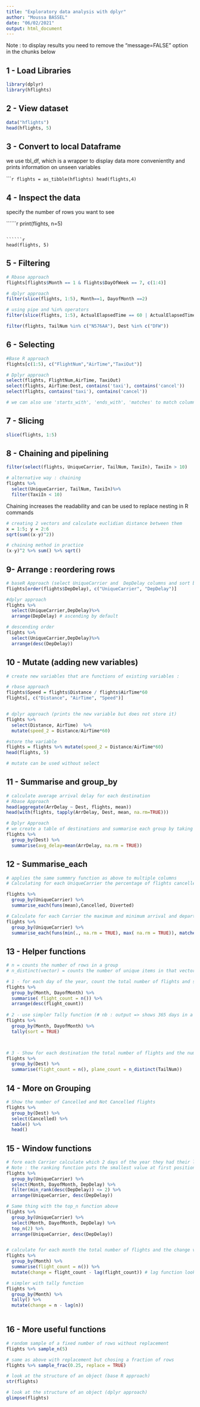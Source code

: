 ```yaml
---
title: "Exploratory data analysis with dplyr"
author: "Moussa BASSEL"
date: "06/02/2021"
output: html_document
---
```


Note : to display results you need to remove the "message=FALSE" option in the chunks below


## 1 - Load Libraries

```r
library(dplyr)
library(hflights)


```

## 2 - View dataset

```r
data("hflights")
head(hflights, 5)
```

## 3 - Convert to local Dataframe
 
we use tbl_df, which is a wrapper to display data more convenientlty and prints information on unseen variables

``````r
flights = as_tibble(hflights)
head(flights,4)
```

## 4 - Inspect the data

  specify the number of rows you want to see

``````r

print(flights, n=5)

```

``````r
head(flights, 5)
```

## 5 - Filtering

```r
# Rbase approach
flights[flights$Month == 1 & flights$DayOfWeek == 7, c(1:4)]

# dplyr approach
filter(slice(flights, 1:5), Month==1, DayofMonth ==2)

# using pipe and %in% operators
filter(slice(flights, 1:5), ActualElapsedTime == 60 | ActualElapsedTime ==70)

filter(flights, TailNum %in% c("N576AA"), Dest %in% c("DFW"))
```

## 6 - Selecting

```r
#Base R approach
flights[c(1:5), c("FlightNum","AirTime","TaxiOut")]
```

```r
# Dplyr approach
select(flights, FlightNum,AirTime, TaxiOut)
select(flights, AirTime:Dest, contains('taxi'), contains('cancel'))
select(flights, contains('taxi'), contains('cancel'))

# we can also use 'starts_with', 'ends_with', 'matches' to match columns by name

```

## 7 - Slicing

```r
slice(flights, 1:5)
```


## 8 - Chaining and pipelining

```r
filter(select(flights, UniqueCarrier, TailNum, TaxiIn), TaxiIn > 10)

# alternative way : chaining
flights %>%
  select(UniqueCarrier, TailNum, TaxiIn)%>%
  filter(TaxiIn < 10)

```

Chaining increases the readability and can be used to replace nesting in R commands


```r
# creating 2 vectors and calculate euclidian distance between them
x = 1:5; y = 2:6
sqrt(sum((x-y)^2))

# chaining method in practice
(x-y)^2 %>% sum() %>% sqrt()

```

## 9- Arrange : reordering rows

```r
# baseR Approach (select UniqueCarrier and  DepDelay columns and sort by DepDelay )
flights[order(flights$DepDelay), c("UniqueCarrier", "DepDelay")]
```

```r
#dplyr approach
flights %>%
  select(UniqueCarrier,DepDelay)%>%
  arrange(DepDelay) # ascending by default
```

```r

# descending order
flights %>%
  select(UniqueCarrier,DepDelay)%>%
  arrange(desc(DepDelay))
```

## 10 - Mutate (adding new variables)

```r
# create new variables that are functions of existing variables :

# rbase approach
flights$Speed = flights$Distance / flights$AirTime*60
flights[, c("Distance", "AirTime", "Speed")]


# dplyr approach (prints the new variable but does not store it)
flights %>%
  select(Distance, AirTime)  %>%
  mutate(speed_2 = Distance/AirTime*60)

#store the variable
flights = flights %>% mutate(speed_2 = Distance/AirTime*60)
head(flights, 5)

# mutate can be used without select

```


## 11 - Summarise and group_by


```r
# calculate average arrival delay for each destination
# Rbase Approach
head(aggregate(ArrDelay ~ Dest, flights, mean))
head(with(flights, tapply(ArrDelay, Dest, mean, na.rm=TRUE)))

```

```r
# Dplyr Approach
# we create a table of destinations and summarise each group by taking the mean ArrDelay
flights %>%
  group_by(Dest) %>%
  summarise(avg_delay=mean(ArrDelay, na.rm = TRUE))
```

## 12 - Summarise_each 

```r
# applies the same summmry function as above to multiple columns 
# Calculating for each UniqueCarrier the percentage of flights cancelled or diverted (for each = group by)

flights %>%
  group_by(UniqueCarrier) %>%
  summarise_each(funs(mean),Cancelled, Diverted)

# Calculate for each Carrier the maximum and minimum arrival and departure delays
flights %>%
  group_by(UniqueCarrier) %>%
  summarise_each(funs(min(., na.rm = TRUE), max( na.rm = TRUE)), matches("Delay"))

```

## 13 - Helper functions

```r

# n = counts the number of rows in a group
# n_distinct(vector) = counts the number of unique items in that vector 

# 1 - for each day of the year, count the total number of flights and sort in descending order
flights %>%
  group_by(Month, DayofMonth) %>%
  summarise( flight_count = n()) %>%
  arrange(desc(flight_count))
  
# 2 - use simpler Tally function (# nb : output => shows 365 days in a year)
flights %>%
  group_by(Month, DayofMonth) %>%
  tally(sort = TRUE)



# 3 - Show for each destination the total number of flights and the number of distinct planes that flew there
flights %>%
  group_by(Dest) %>%
  summarise(flight_count = n(), plane_count = n_distinct(TailNum))

```


## 14 - More on Grouping


```r
# Show the number of Cancelled and Not Cancelled flights
flights %>%
  group_by(Dest) %>%
  select(Cancelled) %>%
  table() %>%
  head()


```


## 15 - Window functions


```r
# fore each Carrier calculate which 2 days of the year they had their longest departure delay
# Note : the ranking function puts the smallest value at first position. So we use the desc function to rank by largest value
flights %>%
  group_by(UniqueCarrier) %>%
  select(Month, DayofMonth, DepDelay) %>%
  filter(min_rank(desc(DepDelay)) <= 2) %>%
  arrange(UniqueCarrier, desc(DepDelay))

```

```r
# Same thing with the top_n function above
flights %>%
  group_by(UniqueCarrier) %>%
  select(Month, DayofMonth, DepDelay) %>%
  top_n(2) %>%
  arrange(UniqueCarrier, desc(DepDelay))


# calculate for each month the total number of flights and the change versus previous month
flights %>%
  group_by(Month) %>%
  summarise(flight_count = n()) %>%
  mutate(change = flight_count - lag(flight_count)) # lag function looks at the earlier value

# simpler with tally function
flights %>%
  group_by(Month) %>%
  tally() %>%
  mutate(change = n - lag(n)) 
  


```

## 16 - More useful functions

```r
# random sample of a fixed number of rows without replacement
flights %>% sample_n(5)

# same as above with replacement but chosing a fraction of rows
flights %>% sample_frac(0.25, replace = TRUE)

# look at the structure of an object (base R approach)
str(flights)

# look at the structure of an object (dplyr approach)
glimpse(flights)


```
